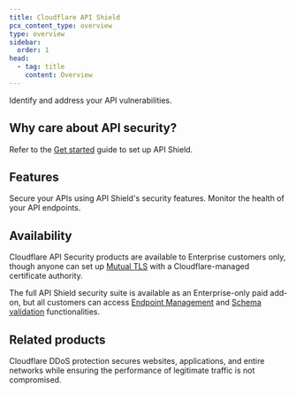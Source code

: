 ```yaml
---
title: Cloudflare API Shield
pcx_content_type: overview
type: overview
sidebar:
  order: 1
head:
  - tag: title
    content: Overview
---
```



<Description>
Identify and address your API vulnerabilities. 
</Description>

<Plan type="ent-add-on" />

<Render file="non-contract-enablement" product="fundamentals" />

## Why care about API security?

<Render file="why-care" product="api-shield" />

Refer to the [Get started](/api-shield/get-started/) guide to set up API Shield.

## Features

<Feature header="Security features" href="/api-shield/security/">
Secure your APIs using API Shield's security features. 
</Feature>

<Feature header="Management, monitoring, and more" href="/api-shield/management-and-monitoring/">
Monitor the health of your API endpoints.
</Feature>

## Availability

Cloudflare API Security products are available to Enterprise customers only, though anyone can set up [Mutual TLS](/api-shield/security/mtls/) with a Cloudflare-managed certificate authority.

The full API Shield security suite is available as an Enterprise-only paid add-on, but all customers can access [Endpoint Management](/api-shield/management-and-monitoring/) and [Schema validation](/api-shield/security/schema-validation/) functionalities.

## Related products

<RelatedProduct header="DDoS Protection" href="/ddos-protection/" product="ddos-protection">
Cloudflare DDoS protection secures websites, applications, and entire networks while ensuring the performance of legitimate traffic is not compromised. 
</RelatedProduct>

